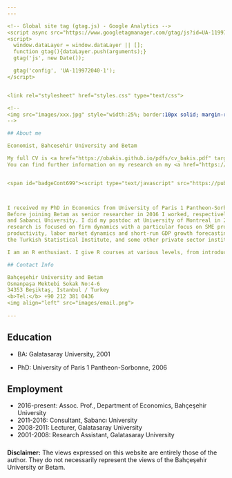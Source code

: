 ---
---

<!-- Global site tag (gtag.js) - Google Analytics -->
<script async src="https://www.googletagmanager.com/gtag/js?id=UA-119972040-1"></script>
<script>
  window.dataLayer = window.dataLayer || [];
  function gtag(){dataLayer.push(arguments);}
  gtag('js', new Date());

  gtag('config', 'UA-119972040-1');
</script>


<link rel="stylesheet" href="styles.css" type="text/css">

<!-- 
<img src="images/xxx.jpg" style="width:25%; border:10px solid; margin-right: 20px" align="left"> 
--> 

## About me

Economist, Bahcesehir University and Betam    

My full CV is <a href="https://obakis.github.io/pdfs/cv_bakis.pdf" target="_blank">here</a>. 
You can find further information on my research on my <a href="https://www.researchgate.net/profile/Ozan_Bakis" target="_blank">ResearchGate </a> and  <a href="https://scholar.google.com/citations?user=NSyOHTIAAAAJ&hl=en" target="_blank">Google Scholar</a>  pages.   


<span id="badgeCont699"><script type="text/javascript" src="https://publons.com/mashlets?el=badgeCont699&rid=AAE-4941-2019"></script></span>



I received my PhD in Economics from University of Paris 1 Pantheon-Sorbonne in 2006.
Before joining Betam as senior researcher in 2016 I worked, respectively, at Galatasaray University
and Sabanci University. I did my postdoc at University of Montreal in 2011. My recent
research is focused on firm dynamics with a particular focus on SME problems and innovation,
productivity, labor market dynamics and short-run GDP growth forecasting. I consulted for the World Bank,
the Turkish Statistical Institute, and some other private sector institutions in the past.

I am an R enthusiast. I give R courses at various levels, from introduction to advanced classes. 

## Contact Info

Bahçeşehir University and Betam   
Osmanpaşa Mektebi Sokak No:4-6   
34353 Beşiktaş, Istanbul / Turkey    
<b>Tel:</b> +90 212 381 0436    
<img align="left" src="images/email.png">   
 
---


## Education

- BA: Galatasaray University, 2001

- PhD: University of Paris 1 Pantheon-Sorbonne, 2006


## Employment

- 2016-present: Assoc. Prof., Department of Economics, Bahçeşehir University
- 2011-2016: Consultant, Sabancı University
- 2008-2011: Lecturer, Galatasaray University
- 2001-2008: Research Assistant, Galatasaray University


#####

__Disclaimer:__ The views expressed on this website are entirely those of the author. 
	They do not necessarily represent the views of the Bahçeşehir University or Betam.
	
